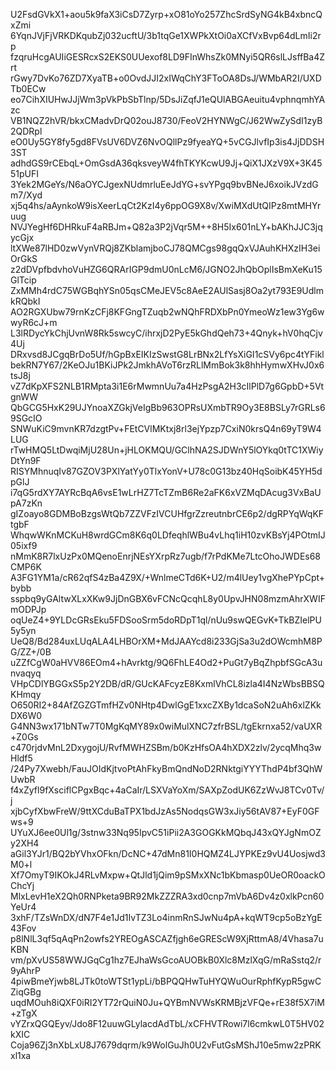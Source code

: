 U2FsdGVkX1+aou5k9faX3iCsD7Zyrp+xO81oYo257ZhcSrdSyNG4kB4xbncQxZmi
6YqnJVjFjVRKDKqubZj032ucftU/3b1tqGe1XWPkXtOi0aXCfVxBvp64dLmIi2rp
fzqruHcgAUIiGESRcxS2EKS0UUexof8LD9FInWhsZk0MNyi5QR6slLJsffBa4Zrt
rGwy7DvKo76ZD7XyaTB+o0OvdJJI2xIWqChY3FToOA8DsJ/WMbAR2I/UXDTb0ECw
eo7CihXIUHwJJjWm3pVkPbSbTlnp/5DsJiZqfJ1eQUlABGAeuitu4vphnqmhYAzc
VB1NQZ2hVR/bkxCMadvDrQ02ouJ8730/FeoV2HYNWgC/J62WwZySdI1zyB2QDRpl
eO0Uy5GY8fy5gd8FVsUV6DVZ6NvOQllPz9fyeaYQ+5vCGJlvfIp3is4JjDDSH3ST
adhdGS9rCEbqL+OmGsdA36qksveyW4fhTKYKcwU9Jj+QiX1JXzV9X+3K4551pUFI
3Yek2MGeYs/N6aOYCJgexNUdmrluEeJdYG+svYPgq9bvBNeJ6xoikJVzdGm7/Xyd
xj5q4hs/aAynkoW9isXeerLqCt2KzI4y6ppOG9X8v/XwiMXdUtQIPz8mtMHYruug
NVJYegHf6DHRkuF4aRBJm+Q82a3P2jVqr5M++8H5Ix601nLY+bAKhJJC3jqycGjx
ltXWe87lHD0zwVynVRQj8ZKblamjboCJ78QMCgs98gqQxVJAuhKHXzIH3eiOrGkS
z2dDVpfbdvhoVuHZG6QRArIGP9dmU0nLcM6/JGNO2JhQbOplIsBmXeKu15GlTcip
ZxMMh4rdC75WGBqhYSn05qsCMeJEV5c8AeE2AUlSasj8Oa2yt793E9UdlmkRQbkI
AO2RGXUbw79rnKzCFj8KFGngTZuqb2wNQhFRDXbPn0YmeoWz1ew3Yg6wwyR6cJ+m
L3lRDycYkChjUvnW8Rk5swcyC/ihrxjD2PyE5kGhdQeh73+4Qnyk+hV0hqCjv4Uj
DRxvsd8JCgqBrDo5Uf/hGpBxEIKIzSwstG8LrBNx2LfYsXiGI1cSVy6pc4tYFikl
bekRN7Y67/2KeOJu1BKiJPk2JmkhAVoT6rzRLlMmBok3k8hhHymwXHvJ0x6tsJ8j
vZ7dKpXFS2NLB1RMpta3i1E6rMwmnUu7a4HzPsgA2H3cIlPlD7g6GpbD+5VtgnWW
QbGCG5HxK29UJYnoaXZGkjVeIgBb963OPRsUXmbTR9Oy3E8BSLy7rGRLs69SGcIO
SNWuKiC9mvnKR7dzgtPv+FEtCVlMKtxj8rl3ejYpzp7CxiN0krsQ4n69yT9W4LUG
rTwHMQ5LtDwqiMjU28Un+jHLOKMQU/GClhNA2SJDWnY5lOYkq0tTC1XWiyDtYn9F
RISYMhnuqIv87GZOV3PXlYatYy0TlxYonV+U78c0G13bz40HqSoibK45YH5dpGlJ
i7qG5rdXY7AYRcBqA6vsE1wLrHZ7TcTZmB6Re2aFK6xVZMqDAcug3VxBaUpA7zKn
gIZoayo8GDMBoBzgsWtQb7ZZVFzIVCUHfgrZzreutnbrCE6p2/dgRPYqWqKFtgbF
WhqwWKnMCKuH8wrdGCm8K6q0LDfeqhlWBu4vLhq1iH10zvKBsYj4POtmIJ05ixf9
nMmK8R7lxUzPx0MQenoEnrjNEsYXrpRz7ugb/f7rPdKMe7LtcOhoJWDEs68CMP6K
A3FG1YM1a/cR62qfS4zBa4Z9X/+WnlmeCTd6K+U2/m4lUey1vgXhePYpCpt+bybb
sspbq9yGAltwXLxXKw9JjDnGBX6vFCNcQcqhL8y0UpvJHN08mzmAhrXWIFmODPJp
oqUeZ4+9YLDcGRsEku5FDSooSrm5doRDpT1ql/nUu9swQEGvK+TkBZIelPU5y5yn
UeQ8/Bd284uxLUqALA4LHBOrXM+MdJAAYcd8i233GjSa3u2dOWcmhM8PG/ZZ+/0B
uZZfCgW0aHVV86EOm4+hAvrktg/9Q6FhLE4Od2+PuGt7yBqZhpbfSGcA3unvaqyq
VHpCDlYBGGxS5p2Y2DB/dR/GUcKAFcyzE8KxmlVhCL8izla4I4NzWbsBBSQKHmqy
O650RI2+84AfZGZGTmfHZv0NHtp4DwlGgE1xxcZXBy1dcaSoN2uAh6xlZKkDX6W0
G4NN3wx171bNTw7T0MgKqMY89x0wiMulXNC7zfrBSL/tgEkrnxa52/vaUXR+Z0Gs
c470rjdvMnL2DxygojU/RvfMWHZSBm/b0KzHfsOA4hXDX2zlv/2ycqMhq3wHldf5
/24Py7Xwebh/FauJOIdKjtvoPtAhFkyBmQndNoD2RNktgiYYYThdP4bf3QhWUwbR
f4xZyfl9fXsciflCPgxBqc+4aCaIr/LSXVaYoXm/SAXpZodUK6ZzWvJ8TCv0Tv/j
xjbCyfXbwFreW/9ttXCduBaTPX1bdJzAs5NodqsGW3xJiy56tAV87+EyF0GFws+9
UYuXJ6ee0Ul1g/3stnw33Nq95IpvC51iPii2A3GOGKkMQbqJ43xQYJgNmOZy2XH4
aGil3YJr1/BQ2bYVhxOFkn/DcNC+47dMn81I0HQMZ4LJYPKEz9vU4Uosjwd3M0+l
Xf7OmyT9IKOkJ4RLvMxpw+QtJld1jQim9pSMxXNc1bKbmasp0UeOR0oackOChcYj
MlxLevH1eX2Qh0RNPketa9BR92MkZZZRA3xd0cnp7mVbA6Dv4z0xlkPcn60YeUr4
3xhF/TZsWnDX/dN7F4e1Jd1IvTZ3Lo4inmRnSJwNu4pA+kqWT9cp5oBzYgE43Fov
p8lNlL3qf5qAqPn2owfs2YREOgASCAZfjgh6eGREScW9XjRttmA8/4Vhasa7uKBN
vm/pXvUS58WWJGqCg1hz7EJhaWsGcoAUOBkB0Xlc8MzlXqG/mRaSstq2/r9yAhrP
4piwBmeYjwb8LJTk0toWTSt1ypLi/bBPQQHwTuHYQWuOurRphfKypR5gwCZiqGBg
uqdMOuh8iQXF0iRI2YT72rQuiN0Ju+QYBmNVWsKRMBjzVFQe+rE38f5X7iM+zTgX
vYZrxQGQEyv/Jdo8F12uuwGLylacdAdTbL/xCFHVTRowi7l6cmkwL0T5HV02kXIC
Coja96Zj3nXbLxU8J7679dqrm/k9WolGuJh0U2vFutGsMShJ10e5mw2zPRKxl1xa
